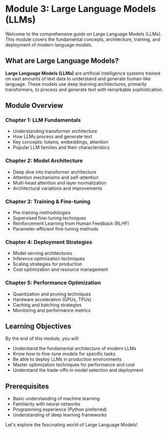 # Module 3: Large Language Models (LLMs)

Welcome to the comprehensive guide on Large Language Models (LLMs). This module covers the fundamental concepts, architecture, training, and deployment of modern language models.

## What are Large Language Models?

**Large Language Models (LLMs)** are artificial intelligence systems trained on vast amounts of text data to understand and generate human-like language. These models use deep learning architectures, primarily transformers, to process and generate text with remarkable sophistication.

## Module Overview

### Chapter 1: LLM Fundamentals

- Understanding transformer architecture
- How LLMs process and generate text
- Key concepts: tokens, embeddings, attention
- Popular LLM families and their characteristics

### Chapter 2: Model Architecture

- Deep dive into transformer architecture
- Attention mechanisms and self-attention
- Multi-head attention and layer normalization
- Architectural variations and improvements

### Chapter 3: Training & Fine-tuning

- Pre-training methodologies
- Supervised fine-tuning techniques
- Reinforcement Learning from Human Feedback (RLHF)
- Parameter-efficient fine-tuning methods

### Chapter 4: Deployment Strategies

- Model serving architectures
- Inference optimization techniques
- Scaling strategies for production
- Cost optimization and resource management

### Chapter 5: Performance Optimization

- Quantization and pruning techniques
- Hardware acceleration (GPUs, TPUs)
- Caching and batching strategies
- Monitoring and performance metrics

## Learning Objectives

By the end of this module, you will:

- Understand the fundamental architecture of modern LLMs
- Know how to fine-tune models for specific tasks
- Be able to deploy LLMs in production environments
- Master optimization techniques for performance and cost
- Understand the trade-offs in model selection and deployment

## Prerequisites

- Basic understanding of machine learning
- Familiarity with neural networks
- Programming experience (Python preferred)
- Understanding of deep learning frameworks

Let's explore the fascinating world of Large Language Models!
